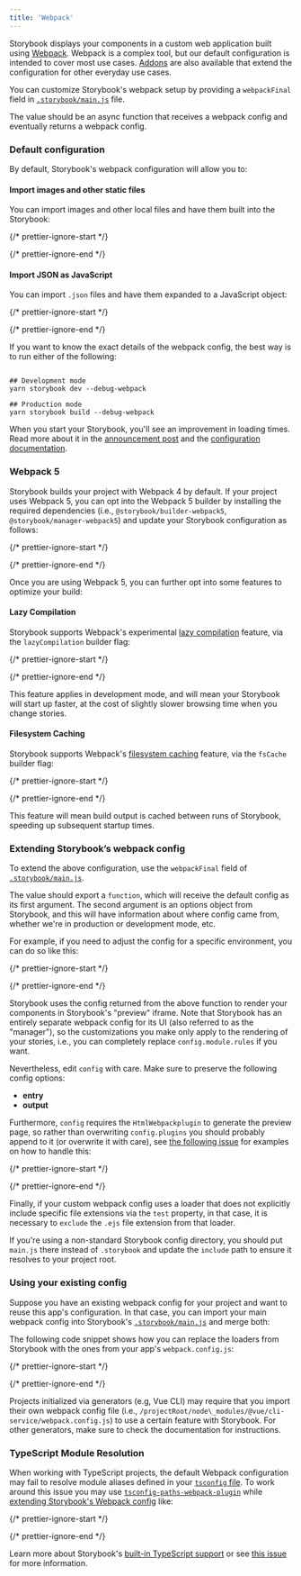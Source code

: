 ```yaml
---
title: 'Webpack'
---
```


Storybook displays your components in a custom web application built using [Webpack](https://webpack.js.org/). Webpack is a complex tool, but our default configuration is intended to cover most use cases. [Addons](https://storybook.js.org/addons/) are also available that extend the configuration for other everyday use cases.

You can customize Storybook's webpack setup by providing a `webpackFinal` field in [`.storybook/main.js`](./index.md#configure-your-storybook-project) file.

The value should be an async function that receives a webpack config and eventually returns a webpack config.

### Default configuration

By default, Storybook's webpack configuration will allow you to:

#### Import images and other static files

You can import images and other local files and have them built into the Storybook:

{/* prettier-ignore-start */}

<CodeSnippets path="my-component-story-import-static-asset.md" />

{/* prettier-ignore-end */}

#### Import JSON as JavaScript

You can import `.json` files and have them expanded to a JavaScript object:

{/* prettier-ignore-start */}

<CodeSnippets path="my-component-story-import-json.md" />

{/* prettier-ignore-end */}

If you want to know the exact details of the webpack config, the best way is to run either of the following:

```shell

## Development mode
yarn storybook dev --debug-webpack

## Production mode
yarn storybook build --debug-webpack
```

When you start your Storybook, you'll see an improvement in loading times. Read more about it in the [announcement post](https://storybook.js.org/blog/storybook-on-demand-architecture/) and the [configuration documentation](./index.md#on-demand-story-loading).

### Webpack 5

Storybook builds your project with Webpack 4 by default. If your project uses Webpack 5, you can opt into the Webpack 5 builder by installing the required dependencies (i.e., `@storybook/builder-webpack5`, `@storybook/manager-webpack5`) and update your Storybook configuration as follows:

{/* prettier-ignore-start */}

<CodeSnippets path="storybook-main-webpack5.md" />

{/* prettier-ignore-end */}

Once you are using Webpack 5, you can further opt into some features to optimize your build:

#### Lazy Compilation

Storybook supports Webpack's experimental [lazy compilation](https://webpack.js.org/configuration/experiments/#experimentslazycompilation) feature, via the `lazyCompilation` builder flag:

{/* prettier-ignore-start */}

<CodeSnippets path="storybook-main-webpack5-lazyCompilation.md" />

{/* prettier-ignore-end */}

This feature applies in development mode, and will mean your Storybook will start up faster, at the cost of slightly slower browsing time when you change stories.

#### Filesystem Caching

Storybook supports Webpack's [filesystem caching](https://webpack.js.org/configuration/cache/#cachetype) feature, via the `fsCache` builder flag:

{/* prettier-ignore-start */}

<CodeSnippets path="storybook-main-webpack5-fsCache.md" />

{/* prettier-ignore-end */}

This feature will mean build output is cached between runs of Storybook, speeding up subsequent startup times.

### Extending Storybook’s webpack config

To extend the above configuration, use the `webpackFinal` field of [`.storybook/main.js`](./index.md#configure-story-rendering).

The value should export a `function`, which will receive the default config as its first argument. The second argument is an options object from Storybook, and this will have information about where config came from, whether we're in production or development mode, etc.

For example, if you need to adjust the config for a specific environment, you can do so like this:

{/* prettier-ignore-start */}

<CodeSnippets path="main-config-webpack-final.md" />

{/* prettier-ignore-end */}

Storybook uses the config returned from the above function to render your components in Storybook's "preview" iframe. Note that Storybook has an entirely separate webpack config for its UI (also referred to as the "manager"), so the customizations you make only apply to the rendering of your stories, i.e., you can completely replace `config.module.rules` if you want.

Nevertheless, edit `config` with care. Make sure to preserve the following config options:

* **entry**
* **output**

Furthermore, `config` requires the `HtmlWebpackplugin` to generate the preview page, so rather than overwriting `config.plugins` you should probably append to it (or overwrite it with care), see [the following issue](https://github.com/storybookjs/storybook/issues/6020) for examples on how to handle this:

{/* prettier-ignore-start */}

<CodeSnippets path="storybook-main-simplified-config.md" />

{/* prettier-ignore-end */}

Finally, if your custom webpack config uses a loader that does not explicitly include specific file extensions via the `test` property, in that case, it is necessary to `exclude` the `.ejs` file extension from that loader.

If you're using a non-standard Storybook config directory, you should put `main.js` there instead of `.storybook` and update the `include` path to ensure it resolves to your project root.

### Using your existing config

Suppose you have an existing webpack config for your project and want to reuse this app's configuration. In that case, you can import your main webpack config into Storybook's [`.storybook/main.js`](./index.md#configure-story-rendering) and merge both:

The following code snippet shows how you can replace the loaders from Storybook with the ones from your app's `webpack.config.js`:

{/* prettier-ignore-start */}

<CodeSnippets path="storybook-main-using-existing-config.md" />

{/* prettier-ignore-end */}

<Callout variant="info" icon="💡">
  Projects initialized via generators (e.g, Vue CLI) may require that you import their own webpack config file (i.e., <code>/projectRoot/node\_modules/@vue/cli-service/webpack.config.js</code>) to use a certain feature with Storybook. For other generators, make sure to check the documentation for instructions.
</Callout>

### TypeScript Module Resolution

When working with TypeScript projects, the default Webpack configuration may fail to resolve module aliases defined in your [`tsconfig` file](https://www.typescriptlang.org/tsconfig). To work around this issue you may use [`tsconfig-paths-webpack-plugin`](https://github.com/dividab/tsconfig-paths-webpack-plugin#tsconfig-paths-webpack-plugin) while [extending Storybook's Webpack config](#extending-storybooks-webpack-config) like:

{/* prettier-ignore-start */}

<CodeSnippets path="storybook-main-ts-module-resolution.md" />

{/* prettier-ignore-end */}

<Callout variant="info" icon="💡">
  Learn more about Storybook's <a href="./typescript">built-in TypeScript support</a> or see <a href="https://github.com/storybookjs/storybook/issues/14087">this issue</a> for more information.
</Callout>
